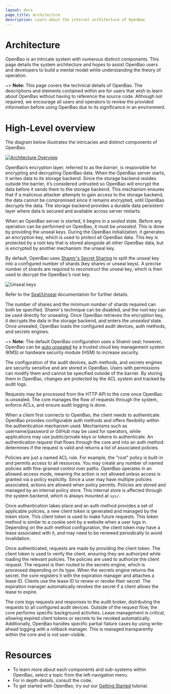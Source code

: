 ```yaml
---
layout: docs
page_title: Architecture
description: Learn about the internal architecture of OpenBao.
---
```


# Architecture

OpenBao is an intricate system with numerous distinct components. This page details the system architecture and hopes to assist OpenBao users and developers to build a mental model while understanding the theory of operation.

~> **Note:** This page covers the technical details of OpenBao. The descriptions and elements contained within are for users that wish to learn about OpenBao without having to reference the source code. Although not required, we encourage all users and operators to review the provided information before using OpenBao due to its significance in an environment.

# High-Level overview

The diagram below illustrates the intricacies and distinct components of OpenBao.

[![Architecture Overview](/img/layers.png)](/img/layers.png)

OpenBao’s encryption layer, referred to as the _barrier_, is responsible for encrypting and decrypting OpenBao data. When the OpenBao server starts, it writes data to its storage backend. Since the storage backend resides outside the barrier, it’s considered untrusted so OpenBao will encrypt the data before it sends them to the storage backend. This mechanism ensures that if a malicious attacker attempts to gain access to the storage backend, the data cannot be compromised since it remains encrypted, until OpenBao decrypts the data. The storage backend provides a durable data persistent layer where data is secured and available across server restarts.

When an OpenBao server is started, it begins in a _sealed_ state. Before any
operation can be performed on OpenBao, it must be _unsealed_. This is done by
providing the unseal keys. During the OpenBao initialization, it generates an
encryption key, which is used to protect all OpenBao data. This key is protected by
a root key that is stored alongside all other OpenBao data, but is encrypted by another mechanism: the unseal key.

By default, OpenBao uses [Shamir's Secret
Sharing](https://en.wikipedia.org/wiki/Shamir%27s_Secret_Sharing) to split the
unseal key into a configured number of shards (key shares or unseal
keys). A precise number of shards are required to reconstruct the unseal key,
which is then used to decrypt the OpenBao's root key.

![Unseal keys](/img/vault-shamir-seal.png)

Refer to the [Seal/Unseal](/docs/concepts/seal#seal-unseal) documentation for
further details.

The number of shares and the minimum number of shards required can both be specified.
Shamir's technique can be disabled, and the root key can be used directly for
unsealing. Once OpenBao retrieves the encryption key, it decrypts the
data in the storage backend, and enters the _unsealed_ state. Once unsealed,
OpenBao loads the configured audit devices, auth methods, and secrets
engines.

~> **Note:** The default OpenBao configuration uses a Shamir seal; however, OpenBao can be [auto
unsealed](/docs/concepts/seal#auto-unseal) by a trusted cloud key management
system (KMS) or hardware security module (HSM) to increase security.

The configuration of the audit devices, auth methods, and secrets engines are security sensitive and are stored in OpenBao. Users with permissions can modify them and cannot be specified outside of the barrier. By storing them in OpenBao, changes are protected by the ACL system and tracked by audit logs.

Requests may be processed from the HTTP API to the core once OpenBao is unsealed.
The core manages the flow of requests through the system,
enforce ACLs, and ensure audit logging is done.

When a client first connects to OpenBao, the client needs to authenticate. OpenBao provides
configurable auth methods and offers flexibility within the authentication mechanism
used. Mechanisms such as username/password or GitHub may be
used for operators, while applications may use public/private keys or tokens to
authenticate. An authentication request that flows through the core and into an auth
method determines if the request is valid and returns a list of
associated policies.

Policies are just a named ACL rule. For example, the "root" policy is built-in
and permits access to all resources. You may create any number of named policies
with fine-grained control over paths. OpenBao operates in an allowed-access mode, meaning the action is not allowed unless access is granted via a policy explicitly. Since a user may have multiple policies associated, actions are allowed when policy permits. Policies are stored and managed by an internal
policy store. This internal store is affected through the system backend,
which is always mounted at `sys/`.

Once authentication takes place and an auth method provides a set of applicable
policies, a new client token is generated and managed by the token store. This
client token is used to make future requests.
This token method is similar to a cookie sent by a website when a user logs in. Depending on the auth method configuration, the client
token may have a lease associated with it, and may need to be renewed periodically to avoid invalidation.

Once authenticated, requests are made by providing the client token. The client token is
used to verify the client, ensuring they are authorized while loading the relevant policies. The
policies are used to authorize the client request. The request is then routed to the secrets engine, which is processed depending on its type. When the secrets engine returns the secret, the core registers it with the expiration manager and attaches a lease ID.  Clients use the lease ID to renew or revoke their
secret. The expiration manager automatically revokes the secret if a client allows the lease to expire.

The core logs requests and responses to the audit broker, distributing the requests to all configured audit devices. Outside of the request
flow, the core performs specific background activities. Lease management is critical, allowing expired client tokens or secrets to be revoked automatically. Additionally, OpenBao handles specific partial-failure cases by using write-ahead logging with a rollback manager. This is managed transparently within the core and is not user-visible.

# Resources

- To learn more about each components and sub-systems within OpenBao, select a topic from the left-navigation menu.
- For in depth details, consult the code.
- To get started with OpenBao, try out our [Getting Started](/tutorials/getting-started) tutorial.
